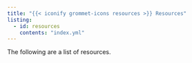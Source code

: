 ```yaml
---
title: "{{< iconify grommet-icons resources >}} Resources"
listing:
  - id: resources
    contents: "index.yml"
---
```


The following are a list of resources.

::: {#resources}
:::